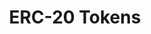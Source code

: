 ---
title: ERC-20 Tokens
description: TBD
updated: 2024-05-31
authors: [ashucoder9]
icon: BookOpen
---